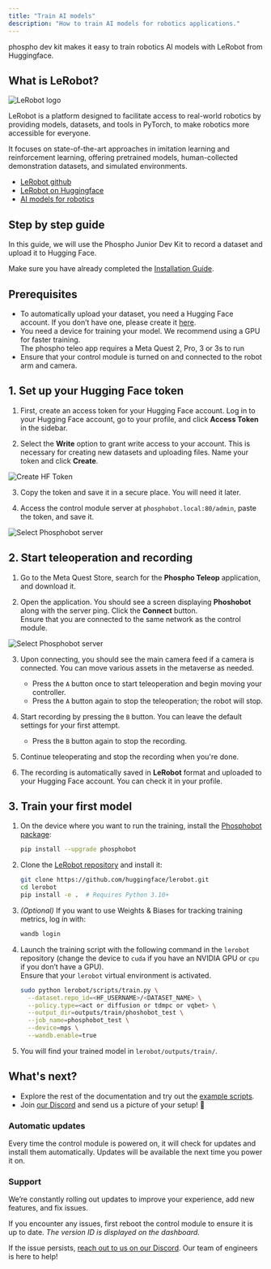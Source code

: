 ```yaml
---
title: "Train AI models"
description: "How to train AI models for robotics applications."
---
```


phospho dev kit makes it easy to train robotics AI models with LeRobot from Huggingface.

## What is LeRobot?

![LeRobot logo](https://cdn-uploads.huggingface.co/production/uploads/631ce4b244503b72277fc89f/MNkMdnJqyPvOAEg20Mafg.png)

LeRobot is a platform designed to facilitate access to real-world robotics by providing models, datasets, and tools in PyTorch, to make robotics more accessible for everyone. 

It focuses on state-of-the-art approaches in imitation learning and reinforcement learning, offering pretrained models, human-collected demonstration datasets, and simulated environments. 

- [LeRobot github](https://github.com/huggingface/lerobot)
- [LeRobot on Huggingface](https://huggingface.co/lerobot)
- [AI models for robotics](https://huggingface.co/models?pipeline_tag=robotics&sort=trending)

## Step by step guide

In this guide, we will use the Phospho Junior Dev Kit to record a dataset and upload it to Hugging Face.  

<Note>Make sure you have already completed the [Installation Guide](/unboxings/dk1).</Note>  

## Prerequisites  

- To automatically upload your dataset, you need a Hugging Face account. If you don’t have one, please create it [here](https://huggingface.co/join).  
- You need a device for training your model. We recommend using a GPU for faster training.  
<Info>The phospho teleo app requires a Meta Quest 2, Pro, 3 or 3s to run</Info>  
- Ensure that your control module is turned on and connected to the robot arm and camera.  

## 1. Set up your Hugging Face token  

1. First, create an access token for your Hugging Face account. Log in to your Hugging Face account, go to your profile, and click **Access Token** in the sidebar.  

2. Select the **Write** option to grant write access to your account. This is necessary for creating new datasets and uploading files. Name your token and click **Create**.  

![Create HF Token](/assets/create-hf-token.png)  

3. Copy the token and save it in a secure place. You will need it later.  

4. Access the control module server at `phosphobot.local:80/admin`, paste the token, and save it.  

![Select Phosphobot server](/assets/hf-admin-page.png)  

## 2. Start teleoperation and recording  

1. Go to the Meta Quest Store, search for the **Phospho Teleop** application, and download it.  

2. Open the application. You should see a screen displaying **Phoshobot** along with the server ping. Click the **Connect** button.  
<Warning>Ensure that you are connected to the same network as the control module.</Warning>  

![Select Phosphobot server](/assets/changeme-unity-server.png)  

3. Upon connecting, you should see the main camera feed if a camera is connected. You can move various assets in the metaverse as needed.  
   - Press the `A` button once to start teleoperation and begin moving your controller.  
   - Press the `A` button again to stop the teleoperation; the robot will stop.  

4. Start recording by pressing the `B` button. You can leave the default settings for your first attempt.  
   - Press the `B` button again to stop the recording.  

5. Continue teleoperating and stop the recording when you're done.  

6. The recording is automatically saved in **LeRobot** format and uploaded to your Hugging Face account. You can check it in your profile.  

## 3. Train your first model  

1. On the device where you want to run the training, install the [Phosphobot package](https://github.com/phospho-app/phosphobot):  

   ```bash
   pip install --upgrade phosphobot
   ```

2. Clone the [LeRobot repository](https://github.com/huggingface/lerobot) and install it:  

   ```bash
   git clone https://github.com/huggingface/lerobot.git
   cd lerobot
   pip install -e .  # Requires Python 3.10+
   ```

3. *(Optional)* If you want to use Weights & Biases for tracking training metrics, log in with:  

   ```bash
   wandb login
   ```

4. Launch the training script with the following command in the `lerobot` repository (change the device to `cuda` if you have an NVIDIA GPU or `cpu` if you don’t have a GPU).  
   Ensure that your `lerobot` virtual environment is activated.  

   ```bash
   sudo python lerobot/scripts/train.py \
     --dataset.repo_id=<HF_USERNAME>/<DATASET_NAME> \
     --policy.type=<act or diffusion or tdmpc or vqbet> \
     --output_dir=outputs/train/phoshobot_test \
     --job_name=phosphobot_test \
     --device=mps \
     --wandb.enable=true
   ```

5. You will find your trained model in `lerobot/outputs/train/`.  

## What's next?  

- Explore the rest of the documentation and try out the [example scripts](/examples).  
- Join [our Discord](https://discord.gg/cbkggY6NSK) and send us a picture of your setup! 💚  

### Automatic updates  

Every time the control module is powered on, it will check for updates and install them automatically. Updates will be available the next time you power it on.  

### Support  

We’re constantly rolling out updates to improve your experience, add new features, and fix issues.  

If you encounter any issues, first reboot the control module to ensure it is up to date. *The version ID is displayed on the dashboard.*  

If the issue persists, [reach out to us on our Discord](https://discord.gg/cbkggY6NSK). Our team of engineers is here to help!